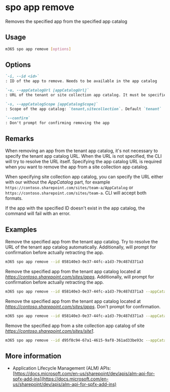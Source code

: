 
# spo app remove

Removes the specified app from the specified app catalog

## Usage

```sh
m365 spo app remove [options]
```

## Options

```md defintion-list
`-i, --id <id>`
: ID of the app to remove. Needs to be available in the app catalog

`-u, --appCatalogUrl [appCatalogUrl]`
: URL of the tenant or site collection app catalog. It must be specified when the scope is `sitecollection`

`-s, --appCatalogScope [appCatalogScope]`
: Scope of the app catalog: `tenant,sitecollection`. Default `tenant`

`--confirm`
: Don't prompt for confirming removing the app
```

<Global />

## Remarks

When removing an app from the tenant app catalog, it's not necessary to specify the tenant app catalog URL. When the URL is not specified, the CLI will try to resolve the URL itself. Specifying the app catalog URL is required when you want to remove the app from a site collection app catalog.

When specifying site collection app catalog, you can specify the URL either with our without the _AppCatalog_ part, for example `https://contoso.sharepoint.com/sites/team-a/AppCatalog` or `https://contoso.sharepoint.com/sites/team-a`. CLI will accept both formats.

If the app with the specified ID doesn't exist in the app catalog, the command will fail with an error.

## Examples

Remove the specified app from the tenant app catalog. Try to resolve the URL of the tenant app catalog automatically. Additionally, will prompt for confirmation before actually retracting the app.

```sh
m365 spo app remove --id 058140e3-0e37-44fc-a1d3-79c487d371a3
```

Remove the specified app from the tenant app catalog located at _https://contoso.sharepoint.com/sites/apps_. Additionally, will prompt for confirmation before actually retracting the app.

```sh
m365 spo app remove --id 058140e3-0e37-44fc-a1d3-79c487d371a3 --appCatalogUrl https://contoso.sharepoint.com/sites/apps
```

Remove the specified app from the tenant app catalog located at _https://contoso.sharepoint.com/sites/apps_. Don't prompt for confirmation.

```sh
m365 spo app remove --id 058140e3-0e37-44fc-a1d3-79c487d371a3 --appCatalogUrl https://contoso.sharepoint.com/sites/apps --confirm
```

Remove the specified app from a site collection app catalog of site _https://contoso.sharepoint.com/sites/site1_.

```sh
m365 spo app remove --id d95f8c94-67a1-4615-9af8-361ad33be93c --appCatalogScope sitecollection --appCatalogUrl https://contoso.sharepoint.com/sites/site1/AppCatalog
```

## More information

- Application Lifecycle Management (ALM) APIs: [https://docs.microsoft.com/en-us/sharepoint/dev/apis/alm-api-for-spfx-add-ins](https://docs.microsoft.com/en-us/sharepoint/dev/apis/alm-api-for-spfx-add-ins)
